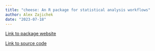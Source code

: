 ```yaml
---
title: "cheese: An R package for statistical analysis workflows"
author: Alex Zajichek
date: "2023-07-18"
---
```


[Link to package website](https://zajichek.github.io/cheese/)

[Link to source code](https://github.com/zajichek/cheese)